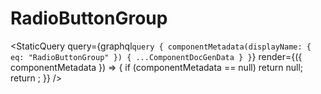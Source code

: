 
# RadioButtonGroup

<StaticQuery
  query={graphql`query {
    componentMetadata(displayName: { eq: "RadioButtonGroup" }) { ...ComponentDocGenData }
  }`}
  render={({ componentMetadata }) => {
    if (componentMetadata == null) return null;
    return <PropsTable propMetaData={componentMetadata.props} />;
  }}
/>
